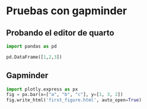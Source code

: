 # Pruebas con gapminder

## Probando el editor de quarto

```python
import pandas as pd

pd.DataFrame([1,2,3])
```

## Gapminder

```python
import plotly.express as px
fig = px.bar(x=["a", "b", "c"], y=[1, 3, 2])
fig.write_html('first_figure.html', auto_open=True)
```